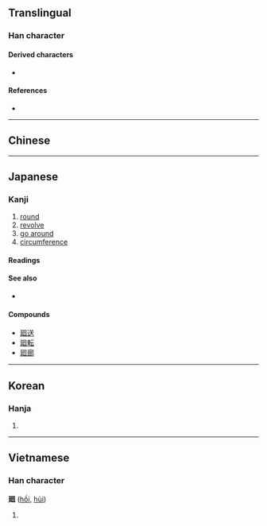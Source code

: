 {{also|迴|回}}
{{character info/new}}
==Translingual==

===Han character===
{{Han char|rn=54|rad=廴|as=06|sn=9|four=|canj=NKWR|ids=⿺廴回}}

====Derived characters====
* {{l|mul|[[𡹯]], [[𦂆]], [[𧍚]], [[𭫎]]}}

====References====
* {{Han ref|kx=0353.050|dkj=09575|dj=0668.010|hdz=10404.090|uh=5EFB|ud=24315}}

----

==Chinese==
{{zh-see|迴}}

----

==Japanese==

===Kanji===
{{ja-kanji|grade=n|rs=廴06}}

# [[round]]
# [[revolve]]
# [[go around]]
# [[circumference]]

====Readings====
{{ja-readings
|goon=え<ゑ
|kanon=かい<くわい
|kun=めぐ-り, めぐ-る, まわ-る
}}

====See also====
* {{l|ja|回}}

====Compounds====
* [[廻送]]
* [[廻転]]
* [[廻廊]]

----

==Korean==

===Hanja===
{{ko-hanja|hangeul=회|rv=hoe|mr=hoe}}

# {{defn|lang=ko|sort=廴06}}

----

==Vietnamese==

===Han character===
'''廻''' ([[hồi]], [[hùi]])

# {{defn|lang=vi}}

{{cln|vi|Han tu}}